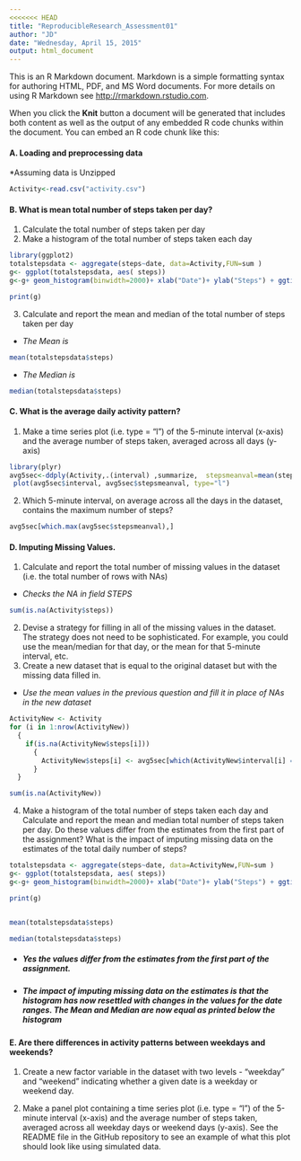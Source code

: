 ```yaml
---
<<<<<<< HEAD
title: "ReproducibleResearch_Assessment01"
author: "JD"
date: "Wednesday, April 15, 2015"
output: html_document
---
```


This is an R Markdown document. Markdown is a simple formatting syntax for authoring HTML, PDF, and MS Word documents. For more details on using R Markdown see <http://rmarkdown.rstudio.com>.

When you click the **Knit** button a document will be generated that includes both content as well as the output of any embedded R code chunks within the document. You can embed an R code chunk like this:

#### A. Loading and preprocessing data

*Assuming data is Unzipped
```r

Activity<-read.csv("activity.csv")


```
#### B. What is mean total number of steps taken per day?
1. Calculate the total number of steps taken per day
2. Make a histogram of the total number of steps taken each day
```r
library(ggplot2)
totalstepsdata <- aggregate(steps~date, data=Activity,FUN=sum )
g<- ggplot(totalstepsdata, aes( steps))
g<-g+ geom_histogram(binwidth=2000)+ xlab("Date")+ ylab("Steps") + ggtitle("Total Steps Per day")

print(g)

```

3. Calculate and report the mean and median of the total number of steps taken per day

* _The Mean is_
```r
mean(totalstepsdata$steps)

```
* _The Median is_
```r
median(totalstepsdata$steps)

```

#### C. What is the average daily activity pattern?

1. Make a time series plot (i.e. type = "l") of the 5-minute interval (x-axis) and the average number of steps taken, averaged across all days (y-axis)

```r

library(plyr)
avg5sec<-ddply(Activity,.(interval) ,summarize,  stepsmeanval=mean(steps,na.rm=TRUE))
 plot(avg5sec$interval, avg5sec$stepsmeanval, type="l")


```

2. Which 5-minute interval, on average across all the days in the dataset, contains the maximum number of steps?

```r
avg5sec[which.max(avg5sec$stepsmeanval),]

```

#### D. Imputing Missing Values.

1. Calculate and report the total number of missing values in the dataset (i.e. the total number of rows with NAs)
* _Checks the NA in field STEPS_
``` r
sum(is.na(Activity$steps))
```


2. Devise a strategy for filling in all of the missing values in the dataset. The strategy does not need to be sophisticated. For example, you could use the mean/median for that day, or the mean for that 5-minute interval, etc.
3. Create a new dataset that is equal to the original dataset but with the missing data filled in.
* _Use the mean values in the previous question and fill it in place of NAs in the new dataset_
``` r
ActivityNew <- Activity
for (i in 1:nrow(ActivityNew))
  {
    if(is.na(ActivityNew$steps[i]))
      {
        ActivityNew$steps[i] <- avg5sec[which(ActivityNew$interval[i] == avg5sec$interval), ]$stepsmeanval
      }
  }

sum(is.na(ActivityNew))

```


4. Make a histogram of the total number of steps taken each day and Calculate and report the mean and median total number of steps taken per day. Do these values differ from the estimates from the first part of the assignment? What is the impact of imputing missing data on the estimates of the total daily number of steps?


```r

totalstepsdata <- aggregate(steps~date, data=ActivityNew,FUN=sum )
g<- ggplot(totalstepsdata, aes( steps))
g<-g+ geom_histogram(binwidth=2000)+ xlab("Date")+ ylab("Steps") + ggtitle("Total Steps Each Day")

print(g)


mean(totalstepsdata$steps)

median(totalstepsdata$steps)

```


* ##### Yes the values differ from the estimates from the first part of the assignment.#####
* ##### The impact of imputing missing data on the estimates is that the histogram has now resettled with changes in the values for the date ranges. The Mean and Median are now equal as printed below the histogram#####


#### E. Are there differences in activity patterns between weekdays and weekends? ####

1. Create a new factor variable in the dataset with two levels - "weekday" and "weekend" indicating whether a given date is a weekday or weekend day.

2. Make a panel plot containing a time series plot (i.e. type = "l") of the 5-minute interval (x-axis) and the average number of steps taken, averaged across all weekday days or weekend days (y-axis). See the README file in the GitHub repository to see an example of what this plot should look like using simulated data.

```r




```

